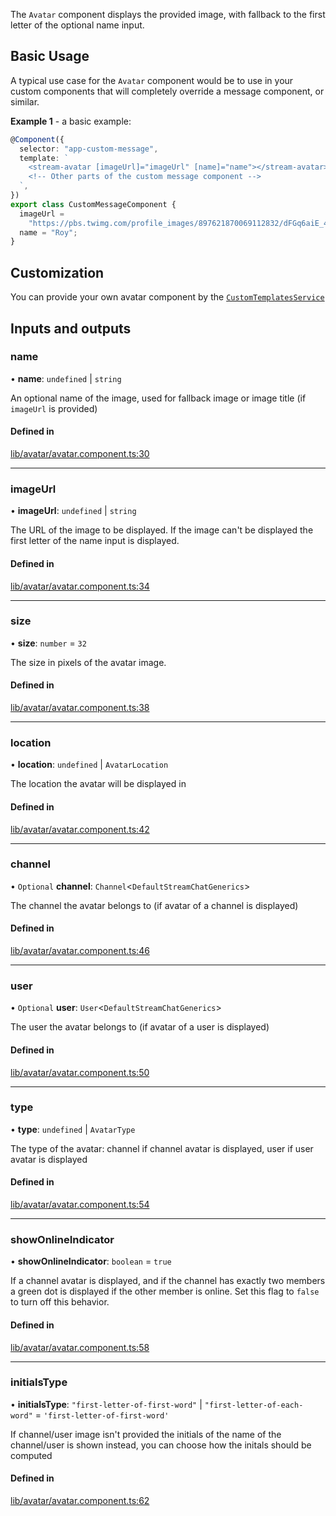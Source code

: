 The `Avatar` component displays the provided image, with fallback to the first letter of the optional name input.

## Basic Usage

A typical use case for the `Avatar` component would be to use in your custom components that will completely override a message component, or similar.

**Example 1** - a basic example:

```typescript
@Component({
  selector: "app-custom-message",
  template: `
    <stream-avatar [imageUrl]="imageUrl" [name]="name"></stream-avatar>
    <!-- Other parts of the custom message component -->
  `,
})
export class CustomMessageComponent {
  imageUrl =
    "https://pbs.twimg.com/profile_images/897621870069112832/dFGq6aiE_400x400.jpg";
  name = "Roy";
}
```

## Customization

You can provide your own avatar component by the [`CustomTemplatesService`](../services/CustomTemplatesService.mdx)

[//]: # "Start of generated content"
## Inputs and outputs 


### name

• **name**: `undefined` \| `string`

An optional name of the image, used for fallback image or image title (if `imageUrl` is provided)

#### Defined in

[lib/avatar/avatar.component.ts:30](https://github.com/GetStream/stream-chat-angular/blob/1866e52/projects/stream-chat-angular/src/lib/avatar/avatar.component.ts#L30)

___

### imageUrl

• **imageUrl**: `undefined` \| `string`

The URL of the image to be displayed. If the image can't be displayed the first letter of the name input is displayed.

#### Defined in

[lib/avatar/avatar.component.ts:34](https://github.com/GetStream/stream-chat-angular/blob/1866e52/projects/stream-chat-angular/src/lib/avatar/avatar.component.ts#L34)

___

### size

• **size**: `number` = `32`

The size in pixels of the avatar image.

#### Defined in

[lib/avatar/avatar.component.ts:38](https://github.com/GetStream/stream-chat-angular/blob/1866e52/projects/stream-chat-angular/src/lib/avatar/avatar.component.ts#L38)

___

### location

• **location**: `undefined` \| `AvatarLocation`

The location the avatar will be displayed in

#### Defined in

[lib/avatar/avatar.component.ts:42](https://github.com/GetStream/stream-chat-angular/blob/1866e52/projects/stream-chat-angular/src/lib/avatar/avatar.component.ts#L42)

___

### channel

• `Optional` **channel**: `Channel`<`DefaultStreamChatGenerics`\>

The channel the avatar belongs to (if avatar of a channel is displayed)

#### Defined in

[lib/avatar/avatar.component.ts:46](https://github.com/GetStream/stream-chat-angular/blob/1866e52/projects/stream-chat-angular/src/lib/avatar/avatar.component.ts#L46)

___

### user

• `Optional` **user**: `User`<`DefaultStreamChatGenerics`\>

The user the avatar belongs to (if avatar of a user is displayed)

#### Defined in

[lib/avatar/avatar.component.ts:50](https://github.com/GetStream/stream-chat-angular/blob/1866e52/projects/stream-chat-angular/src/lib/avatar/avatar.component.ts#L50)

___

### type

• **type**: `undefined` \| `AvatarType`

The type of the avatar: channel if channel avatar is displayed, user if user avatar is displayed

#### Defined in

[lib/avatar/avatar.component.ts:54](https://github.com/GetStream/stream-chat-angular/blob/1866e52/projects/stream-chat-angular/src/lib/avatar/avatar.component.ts#L54)

___

### showOnlineIndicator

• **showOnlineIndicator**: `boolean` = `true`

If a channel avatar is displayed, and if the channel has exactly two members a green dot is displayed if the other member is online. Set this flag to `false` to turn off this behavior.

#### Defined in

[lib/avatar/avatar.component.ts:58](https://github.com/GetStream/stream-chat-angular/blob/1866e52/projects/stream-chat-angular/src/lib/avatar/avatar.component.ts#L58)

___

### initialsType

• **initialsType**: ``"first-letter-of-first-word"`` \| ``"first-letter-of-each-word"`` = `'first-letter-of-first-word'`

If channel/user image isn't provided the initials of the name of the channel/user is shown instead, you can choose how the initals should be computed

#### Defined in

[lib/avatar/avatar.component.ts:62](https://github.com/GetStream/stream-chat-angular/blob/1866e52/projects/stream-chat-angular/src/lib/avatar/avatar.component.ts#L62)

[//]: # "End of generated content"
